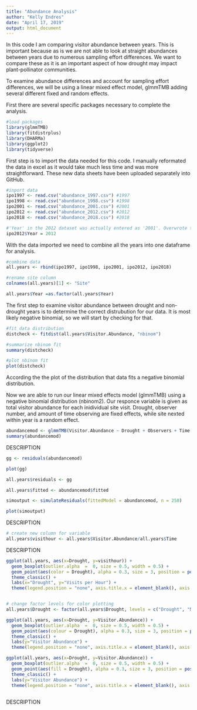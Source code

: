 ```yaml
---
title: "Abundance Analysis"
author: "Kelly Endres"
date: "April 17, 2019"
output: html_document
---
```


In this code I am comparing visitor abundance between years. This is important because as is we are not able to look at straight abundances between years due to numerous sampling effort differences. We want to compare these as it is an important aspect of how drought may impact plant-pollinator communities. 

To examine abundance differences and account for sampling effort differences, we will be using a linear mixed effect model, glmmTMB adding several different fixed and random effects. 

First there are several specific packages necessary to complete the analysis.

```r

#load packages
library(glmmTMB)
library(fitdistrplus)
library(DHARMa)
library(ggplot2)
library(tidyverse)

```

First step is to import the data needed for this code. I manually reformated the data in excel as it would take much less time and was more straightforward. These new data sheets have been uploaded separately into GitHub.

```r

#inport data
ipo1997 <- read.csv("abundance_1997.csv") #1997
ipo1998 <- read.csv("abundance_1998.csv") #1998
ipo2001 <- read.csv("abundance_2001.csv") #2001
ipo2012 <- read.csv("abundance_2012.csv") #2012
ipo2018 <- read.csv("abundance_2018.csv") #2018

#'Year' in the 2012 dataset was actually entered as '2001'. Overwrote this
ipo2012$Year = 2012

```

With the data imported we need to combine all the years into one dataframe for analysis. 

```r
#combine data
all.years <- rbind(ipo1997, ipo1998, ipo2001, ipo2012, ipo2018)

#rename site column
colnames(all.years)[1] <- "Site"

all.years$Year =as.factor(all.years$Year)
```

The first step to examine visitor abundance between drought and non-drought years is to determine the correct distrubution for our data. It is most likely negative binomial, so we will start by checking for that. 

```r

#fit data distribution
distcheck <- fitdist(all.years$Visitor.Abundance, "nbinom")

#summarize nbinom fit
summary(distcheck)

#plot nbinom fit
plot(distcheck)
```

According the the plot of the distribution that data fits a negative binomial distribution. 

Now we are able to run our linear mixed effects model (glmmTMB) using a negative binomial distribution (nbinom2). Our responce variable is given as total visitor abundance for each inidividual site visit. Drought, observer number, and amount of time observing are fixed effects, while site nexted within year is a random effect. 

```r

abundancemod <- glmmTMB(Visitor.Abundance ~ Drought + Observers + Time + (1|Site/Year), all.years, family = "nbinom2")
summary(abundancemod)
```

DESCRIPTION

```r
gg <- residuals(abundancemod)

plot(gg)

all.years$residuals <- gg

all.years$fitted <- abundancemod$fitted

simoutput <- simulateResiduals(fittedModel = abundancemod, n = 250)

plot(simoutput)
```

DESCRIPTION

```r
# create new column for variable
all.years$visithour <- all.years$Visitor.Abundance/all.years$Time
```

DESCRIPTION

```r
ggplot(all.years, aes(x=Drought, y=visithour)) +
  geom_boxplot(outlier.alpha  =  0, size = 0.5, width = 0.5) +
  geom_point(aes(color = Drought), alpha = 0.3, size = 3, position = position_jitter(w=0.2, h=0)) +
  theme_classic() + 
  labs(x="Drought", y="Visits per Hour") +
  theme(legend.position = "none", axis.title.x = element_blank(), axis.title = element_text(size=16), axis.text=element_text(size=14), plot.title = element_text(hjust = 0.5, size= 14))


# change factor levels for color plotting
all.years$Drought <- factor(all.years$Drought, levels = c("Drought", "Non-drought"))

ggplot(all.years, aes(x=Drought, y=Visitor.Abundance)) +
  geom_boxplot(outlier.alpha  =  0, size = 0.5, width = 0.5) +
  geom_point(aes(colour = Drought), alpha = 0.3, size = 3, position = position_jitter(w=0.2, h=0)) +
  theme_classic() + 
  labs(y="Visitor Abundance") +
  theme(legend.position = "none", axis.title.x = element_blank(), axis.title = element_text(size=16), axis.text=element_text(size=14), plot.title = element_text(hjust = 0.5, size= 14))

ggplot(all.years, aes(x=Drought, y=Visitor.Abundance)) +
  geom_boxplot(outlier.alpha  =  0, size = 0.5, width = 0.5) +
  geom_point(aes(fill = Drought), alpha = 0.3, size = 3, position = position_jitter(w=0.2, h=0)) +
  theme_classic() + 
  labs(y="Visitor Abundance") +
  theme(legend.position = "none", axis.title.x = element_blank(), axis.title = element_text(size=16), axis.text=element_text(size=14), plot.title = element_text(hjust = 0.5, size= 14))
  

```

DESCRIPTION
